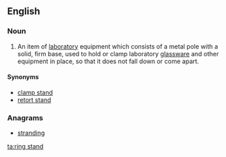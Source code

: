 ==English==

===Noun===
{{en-noun|head=[[ring]] [[stand]]}}

# {{context|chemistry|lang=en}} An item of [[laboratory]] equipment which consists of a metal pole with a solid, firm base, used to hold or clamp laboratory [[glassware]] and other equipment in place, so that it does not fall down or come apart.

====Synonyms====
* [[clamp stand]]
* [[retort stand]]

===Anagrams===
* [[stranding#English|stranding]]

[[ta:ring stand]]